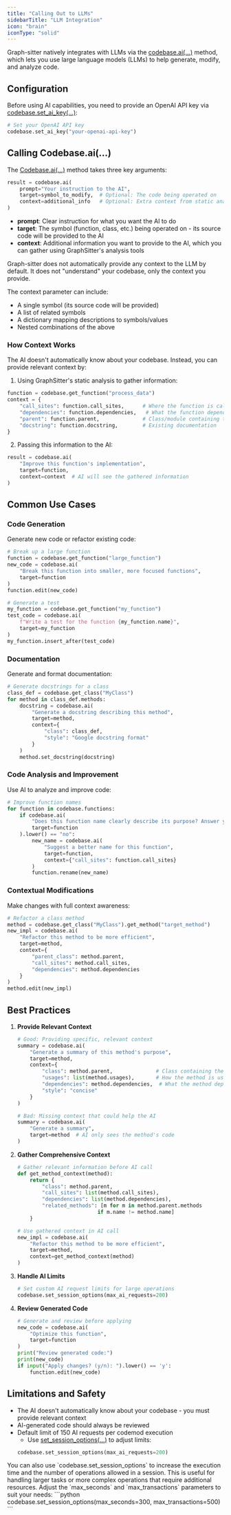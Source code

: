 ```yaml
---
title: "Calling Out to LLMs"
sidebarTitle: "LLM Integration"
icon: "brain"
iconType: "solid"
---
```


Graph-sitter natively integrates with LLMs via the [codebase.ai(...)](../api-reference/core/Codebase#ai) method, which lets you use large language models (LLMs) to help generate, modify, and analyze code.

## Configuration

Before using AI capabilities, you need to provide an OpenAI API key via [codebase.set_ai_key(...)](../api-reference/core/Codebase#set-ai-key):

```python
# Set your OpenAI API key
codebase.set_ai_key("your-openai-api-key")
```

## Calling Codebase.ai(...)

The [Codebase.ai(...)](../api-reference/core/Codebase#ai) method takes three key arguments:

```python
result = codebase.ai(
    prompt="Your instruction to the AI",
    target=symbol_to_modify,  # Optional: The code being operated on
    context=additional_info   # Optional: Extra context from static analysis
)
```

- **prompt**: Clear instruction for what you want the AI to do
- **target**: The symbol (function, class, etc.) being operated on - its source code will be provided to the AI
- **context**: Additional information you want to provide to the AI, which you can gather using GraphSitter's analysis tools

<Note>
  Graph-sitter does not automatically provide any context to the LLM by default. It
  does not "understand" your codebase, only the context you provide.
</Note>

The context parameter can include:

- A single symbol (its source code will be provided)
- A list of related symbols
- A dictionary mapping descriptions to symbols/values
- Nested combinations of the above

### How Context Works

The AI doesn't automatically know about your codebase. Instead, you can provide relevant context by:

1. Using GraphSitter's static analysis to gather information:

```python
function = codebase.get_function("process_data")
context = {
    "call_sites": function.call_sites,      # Where the function is called
    "dependencies": function.dependencies,   # What the function depends on
    "parent": function.parent,              # Class/module containing the function
    "docstring": function.docstring,        # Existing documentation
}
```

2. Passing this information to the AI:

```python
result = codebase.ai(
    "Improve this function's implementation",
    target=function,
    context=context  # AI will see the gathered information
)
```

## Common Use Cases

### Code Generation

Generate new code or refactor existing code:

```python
# Break up a large function
function = codebase.get_function("large_function")
new_code = codebase.ai(
    "Break this function into smaller, more focused functions",
    target=function
)
function.edit(new_code)

# Generate a test
my_function = codebase.get_function("my_function")
test_code = codebase.ai(
    f"Write a test for the function {my_function.name}",
    target=my_function
)
my_function.insert_after(test_code)
```

### Documentation

Generate and format documentation:

```python
# Generate docstrings for a class
class_def = codebase.get_class("MyClass")
for method in class_def.methods:
    docstring = codebase.ai(
        "Generate a docstring describing this method",
        target=method,
        context={
            "class": class_def,
            "style": "Google docstring format"
        }
    )
    method.set_docstring(docstring)
```

### Code Analysis and Improvement

Use AI to analyze and improve code:

```python
# Improve function names
for function in codebase.functions:
    if codebase.ai(
        "Does this function name clearly describe its purpose? Answer yes/no",
        target=function
    ).lower() == "no":
        new_name = codebase.ai(
            "Suggest a better name for this function",
            target=function,
            context={"call_sites": function.call_sites}
        )
        function.rename(new_name)
```

### Contextual Modifications

Make changes with full context awareness:

```python
# Refactor a class method
method = codebase.get_class("MyClass").get_method("target_method")
new_impl = codebase.ai(
    "Refactor this method to be more efficient",
    target=method,
    context={
        "parent_class": method.parent,
        "call_sites": method.call_sites,
        "dependencies": method.dependencies
    }
)
method.edit(new_impl)
```

## Best Practices

1. **Provide Relevant Context**

   ```python
   # Good: Providing specific, relevant context
   summary = codebase.ai(
       "Generate a summary of this method's purpose",
       target=method,
       context={
           "class": method.parent,              # Class containing the method
           "usages": list(method.usages),       # How the method is used
           "dependencies": method.dependencies,  # What the method depends on
           "style": "concise"
       }
   )

   # Bad: Missing context that could help the AI
   summary = codebase.ai(
       "Generate a summary",
       target=method  # AI only sees the method's code
   )
   ```

2. **Gather Comprehensive Context**

   ```python
   # Gather relevant information before AI call
   def get_method_context(method):
       return {
           "class": method.parent,
           "call_sites": list(method.call_sites),
           "dependencies": list(method.dependencies),
           "related_methods": [m for m in method.parent.methods
                             if m.name != method.name]
       }

   # Use gathered context in AI call
   new_impl = codebase.ai(
       "Refactor this method to be more efficient",
       target=method,
       context=get_method_context(method)
   )
   ```

3. **Handle AI Limits**

   ```python
   # Set custom AI request limits for large operations
   codebase.set_session_options(max_ai_requests=200)
   ```

4. **Review Generated Code**
   ```python
   # Generate and review before applying
   new_code = codebase.ai(
       "Optimize this function",
       target=function
   )
   print("Review generated code:")
   print(new_code)
   if input("Apply changes? (y/n): ").lower() == 'y':
       function.edit(new_code)
   ```

## Limitations and Safety

- The AI doesn't automatically know about your codebase - you must provide relevant context
- AI-generated code should always be reviewed
- Default limit of 150 AI requests per codemod execution
  - Use [set_session_options(...)](../api-reference/core/Codebase#set-session-options) to adjust limits:
  ```python
  codebase.set_session_options(max_ai_requests=200)
  ```
<Note>
  You can also use `codebase.set_session_options` to increase the execution time and the number of operations allowed in a session. This is useful for handling larger tasks or more complex operations that require additional resources. Adjust the `max_seconds` and `max_transactions` parameters to suit your needs:
  ```python
  codebase.set_session_options(max_seconds=300, max_transactions=500)
  ```
</Note>